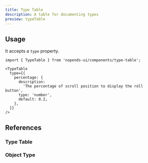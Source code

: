 ```yaml
---
title: Type Table
description: A table for documenting types
preview: typeTable
---
```


## Usage

It accepts a `type` property.

```mdx
import { TypeTable } from 'nopends-ui/components/type-table';

<TypeTable
  type={{
    percentage: {
      description:
        'The percentage of scroll position to display the roll button',
      type: 'number',
      default: 0.2,
    },
  }}
/>
```

## References

### Type Table

<AutoTypeTable path="./content/docs/ui/props.ts" name="TypeTableProps" />

### Object Type

<AutoTypeTable path="./content/docs/ui/props.ts" name="ObjectTypeProps" />
